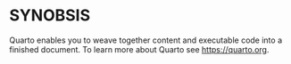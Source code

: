 # SYNOBSIS {#sec-synobsis .unnumbered}

Quarto enables you to weave together content and executable code into a finished document. To learn more about Quarto see <https://quarto.org>.
